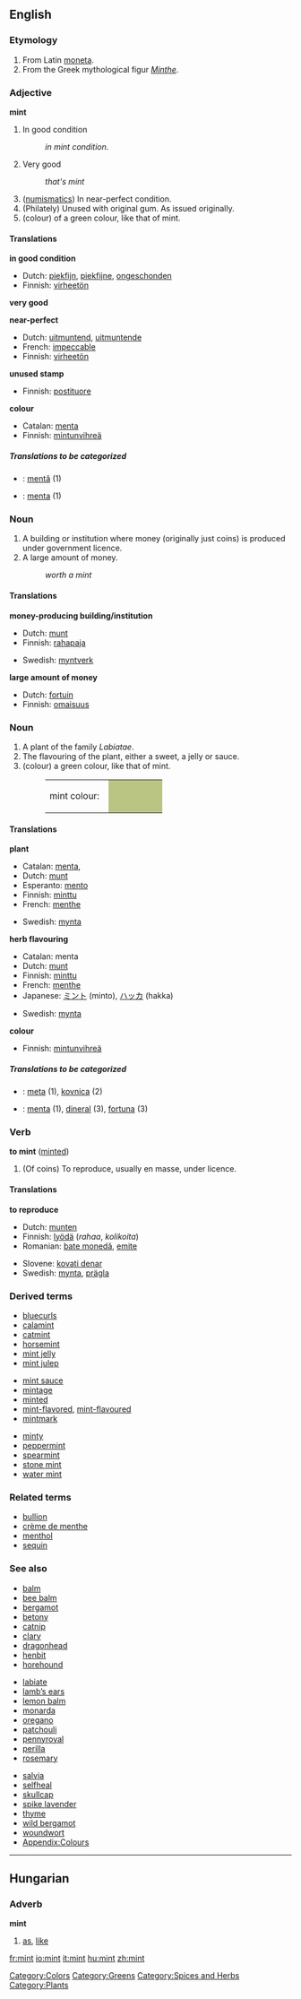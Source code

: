 ==English==

{{Wikipedia}}

===Etymology===
#From Latin [[moneta]].
#From the Greek mythological figur ''[[Minthe]]''.

===Adjective===
'''mint'''

# In good condition 
#: ''in mint condition''.
# {{slang}} Very good
#: ''that's mint''
# ([[numismatics]]) In near-perfect condition.
# (Philately) Unused with original gum. As issued originally.
#(colour) of a green colour, like that of mint.

====Translations====
'''in good condition'''
{{top}}
*Dutch: [[piekfijn]], [[piekfijne]], [[ongeschonden]]
*Finnish: [[virheetön]]
{{mid}}
{{bottom}}

'''very good'''
{{top}}
{{mid}}
{{bottom}}

'''near-perfect'''
{{top}}
*Dutch: [[uitmuntend]], [[uitmuntende]]
*French: [[impeccable]]
*Finnish: [[virheetön]]
{{mid}}
{{bottom}}

'''unused stamp'''
{{top}}
*Finnish: [[postituore]]
{{mid}}
{{bottom}}

'''colour'''
{{top}}
*Catalan: [[menta]]
*Finnish: [[mintunvihreä]]
{{mid}}
{{bottom}}

=====Translations to be categorized=====
{{checktrans}}
<!--Remove this section once all of the translations below have been moved into the tables above.-->
*{{ttbc|Romanian}}: [[mentă]] {{f}} (1)
*{{ttbc|Spanish}}: [[menta]] {{f}} (1)

===Noun===
{{en-noun-reg}}
# A building or institution where money (originally just coins) is produced under government licence.
# A large amount of money.
#:''worth a mint''

====Translations====
'''money-producing building/institution'''
{{top}}
*Dutch: [[munt]] {{m}}
*Finnish: [[rahapaja]]
{{mid}}
*Swedish: [[myntverk]] {{c}}
{{bottom}}

'''large amount of money'''
{{top}}
*Dutch: [[fortuin]] {{n}}
*Finnish: [[omaisuus]]
{{mid}}
{{bottom}}

===Noun===
{{en-noun-reg}}
# A plant of the family ''Labiatae''.
# The flavouring of the plant, either a sweet, a jelly or sauce.
#(colour) a green colour, like that of mint.
#:<table><tr><td>mint colour: &nbsp;</td><td bgcolor="#BAC483" width="80">&nbsp; </td></tr></table>

====Translations====
'''plant'''
{{top}}
*Catalan: [[menta]], {{f}}
*Dutch: [[munt]] {{m}}
*Esperanto: [[mento]]
*Finnish: [[minttu]]
*French: [[menthe]]
{{mid}}
*Swedish: [[mynta]] {{c}}
{{bottom}}

'''herb flavouring'''
{{top}}
*Catalan: menta
*Dutch: [[munt]] {{m}}
*Finnish: [[minttu]]
*French: [[menthe]]
*Japanese: [[ミント]] (minto), [[ハッカ]] (hakka)
{{mid}}
*Swedish: [[mynta]] {{c}}
{{bottom}}

'''colour'''
{{top}}
*Finnish: [[mintunvihreä]]
{{mid}}
{{bottom}}

=====Translations to be categorized=====
{{checktrans}}
<!--Remove this section once all of the translations below have been moved into the tables above.-->
*{{ttbc|Slovene}}: [[meta]] {{f}} (1), [[kovnica]] {{f}} (2)
*{{ttbc|Spanish}}: [[menta]] {{f}} (1), [[dineral]] {{m}} (3), [[fortuna]] {{f}} (3)

===Verb===
'''to mint''' ([[minted]])
# (Of coins) To reproduce, usually en masse, under licence.

====Translations====
'''to reproduce'''
{{top}}
*Dutch: [[munten]]
*Finnish: [[lyödä]] (''rahaa'', ''kolikoita'')
*Romanian: [[bate monedă]], [[emite]]
{{mid}}
*Slovene: [[kovati denar]]
*Swedish: [[mynta]], [[prägla]]
{{bottom}}

===Derived terms===
{{top3}}
*[[bluecurls]]
*[[calamint]]
*[[catmint]]
*[[horsemint]]
*[[mint jelly]]
*[[mint julep]]
{{mid3}}
*[[mint sauce]]
*[[mintage]]
*[[minted]]
*[[mint-flavored]], [[mint-flavoured]]
*[[mintmark]]
{{mid3}}
*[[minty]]
*[[peppermint]]
*[[spearmint]]
*[[stone mint]]
*[[water mint]]
{{bottom}}

===Related terms===
*[[bullion]]
*[[crème de menthe]]
*[[menthol]]
*[[sequin]]

===See also===
{{top3}}
*[[balm]]
*[[bee balm]]
*[[bergamot]]
*[[betony]]
*[[catnip]]
*[[clary]]
*[[dragonhead]]
*[[henbit]]
*[[horehound]]
{{mid3}}
*[[labiate]]
*[[lamb’s ears]]
*[[lemon balm]]
*[[monarda]]
*[[oregano]]
*[[patchouli]]
*[[pennyroyal]]
*[[perilla]]
*[[rosemary]]
{{mid3}}
*[[salvia]]
*[[selfheal]]
*[[skullcap]]
*[[spike lavender]]
*[[thyme]]
*[[wild bergamot]]
*[[woundwort]]
*[[Wiktionary_Appendix:Colours|Appendix:Colours]]
{{bottom}}

----

==Hungarian==
{{Wikipedia}}

===Adverb===
'''mint'''

# [[as]], [[like]]

[[Category:Colors]]
[[Category:Greens]]
[[Category:Spices and Herbs]]
[[Category:Plants]]

[[fr:mint]]
[[io:mint]]
[[it:mint]]
[[hu:mint]]
[[zh:mint]]